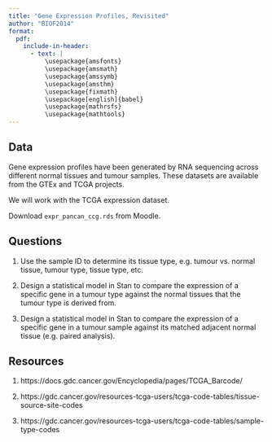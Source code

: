 ```yaml
---
title: "Gene Expression Profiles, Revisited"
author: "BIOF2014"
format:
  pdf:
    include-in-header:
      - text: |
          \usepackage{amsfonts}
          \usepackage{amsmath}
          \usepackage{amssymb}
          \usepackage{amsthm}
          \usepackage{fixmath}
          \usepackage[english]{babel}
          \usepackage{mathrsfs}
          \usepackage{mathtools}
---
```


## Data

Gene expression profiles have been generated by RNA sequencing across
different normal tissues and tumour samples. These datasets are
available from the GTEx and TCGA projects.

We will work with the TCGA expression dataset.

Download `expr_pancan_ccg.rds` from Moodle.


## Questions

1. Use the sample ID to determine its tissue type, e.g. tumour vs.
   normal tissue, tumour type, tissue type, etc.
   
2. Design a statistical model in Stan to compare the expression of a 
   specific gene in a tumour type against the normal tissues that 
   the tumour type is derived from.

3. Design a statistical model in Stan to compare the expression of a 
   specific gene in a tumour sample against its matched adjacent
   normal tissue (e.g. paired analysis).

## Resources

1. https://docs.gdc.cancer.gov/Encyclopedia/pages/TCGA_Barcode/

2. https://gdc.cancer.gov/resources-tcga-users/tcga-code-tables/tissue-source-site-codes

3. https://gdc.cancer.gov/resources-tcga-users/tcga-code-tables/sample-type-codes
